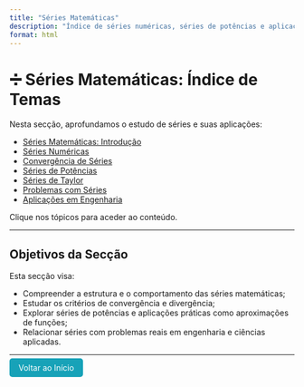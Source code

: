 ```yaml
---
title: "Séries Matemáticas"
description: "Índice de séries numéricas, séries de potências e aplicações em Matemática e Engenharia."
format: html
---
```


# ➗ Séries Matemáticas: Índice de Temas

Nesta secção, aprofundamos o estudo de séries e suas aplicações:

- [Séries Matemáticas: Introdução](series-matematicas.qmd)
- [Séries Numéricas](series-numericas.qmd)
- [Convergência de Séries](convergencia-series.qmd)
- [Séries de Potências](series-potencias.qmd)
- [Séries de Taylor](series-taylor.qmd)
- [Problemas com Séries](problema-series.qmd)
- [Aplicações em Engenharia](aplicacoes-engenharia.qmd)

Clique nos tópicos para aceder ao conteúdo.

---

## Objetivos da Secção

Esta secção visa:

- Compreender a estrutura e o comportamento das séries matemáticas;
- Estudar os critérios de convergência e divergência;
- Explorar séries de potências e aplicações práticas como aproximações de funções;
- Relacionar séries com problemas reais em engenharia e ciências aplicadas.

---

<p><a href="../../index.html" style="padding: 8px 16px; background-color: #17a2b8; color: white; border-radius: 5px; text-decoration: none;">Voltar ao Início</a></p>

